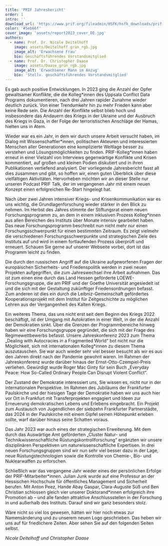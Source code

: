 ```yaml
---
title: 'PRIF Jahresbericht'
order: 1
intro: ''
download_url: 'https://www.prif.org/fileadmin/HSFK/hsfk_downloads/prif-jahresbericht_2023_download.pdf'
color: '#5eb66f'
cover_image: 'assets/report2023_cover_DE.jpg'
authors:
  - name: Prof. Dr. Nicole Deitelhoff
    image: assets/Deitelhoff grün_rgb.jpg
    image_alt: 'Erwachsene Frau'
    bio: Geschäftsführendes Vorstandsmitglied
  - name: Prof. Dr. Christopher Daase
    image: assets/Daase_grün_rgb.jpg
    image_alt: 'Erwachsener Mann im Anzug'
    bio: 'Stellv. geschäftsführendes Vorstandsmitglied'
---
```


<Leadin> Es gab auch</Leadin> positive Entwicklungen. In 2023 ging die Anzahl der Opfer gewaltsamer Konflikte, die die Kolleg\*innen des Uppsala Conflict Data Programs dokumentieren, nach drei Jahren rapider Zunahme wieder deutlich zurück. Von einer Trendumkehr hin zu mehr Frieden kann aber keine Rede sein. Die Anzahl der Konflikte selbst blieb hoch und insbesondere das Andauern des Kriegs in der Ukraine und der Ausbruch des Kriegs in Gaza, in der Folge der terroristischen Anschläge der Hamas, hielten uns in Atem.

Wieder war es ein Jahr, in dem wir durch unsere Arbeit versucht haben, im Dialog mit Wissenschaftler\*innen, politischen Akteuren und interessierten Menschen aller Generationen eine komplizierte Weltlage besser zu verstehen und Lösungsmöglichkeiten zu finden. PRIF-Kolleg\*innen haben erneut in einer Vielzahl von Interviews gegenwärtige Konflikte und Krisen kommentiert, auf großen und kleinen Podien diskutiert und in ihren Publikationen vertiefend analysiert. Der vorliegende Jahresbericht fasst all dies zusammen und gibt, so hoffen wir, einen guten Überblick über diese vielfältigen Aktivitäten. Hervorheben möchten wir an dieser Stelle nur unseren Podcast PRIF Talk, der im vergangenen Jahr mit einem neuen Konzept einen erfolgreichen Re-Start hingelegt hat.

Nach über zwei Jahren intensiver Kriegs- und Krisenkommunikation war es uns wichtig, die Grundlagenforschung wieder stärker in den Blick zu nehmen. Im Herbst des Jahres stimmte der Stiftungsrat einem neuen Forschungsprogramm zu, an dem in einem inklusiven Prozess Kolleg\*innen aus allen Bereichen des Instituts über Monate intensiv gearbeitet haben. Das neue Forschungsprogramm beschreibt nun nicht mehr nur einen Forschungsschwerpunkt für einen bestimmten Zeitraum. Es zeigt vielmehr die verschiedenen Forschungsschwerpunkte und strategischen Ziele des Instituts auf und wird in einem fortlaufenden Prozess überprüft und erneuert. Schauen Sie gerne auf unserer Webseite vorbei, dort ist das Programm leicht zu finden.

Die durch den russischen Angriff auf die Ukraine aufgeworfenen Fragen der europäischen Sicherheits- und Friedenspolitik werden in zwei neuen Projekten aufgegriffen, die zum Jahreswechsel ihre Arbeit aufnahmen. Das ist zum einen eine durch das Land Hessen geförderte LOEWE-Forschungsgruppe, die am PRIF und der Goethe Universität angesiedelt ist und die sich mit der Gestaltung zukünftiger Friedensordnungen befasst. Zum anderen ist dies ein durch die Leibniz-Gemeinschaft gefördertes Kooperationsprojekt mit dem Institut für Zeitgeschichte zu möglichen Lehren aus der Vergangenheit des Kalten Kriegs.

Ein weiteres Thema, das uns nicht erst seit dem Beginn des Kriegs 2022 beschäftigt, ist der Umgang mit Autokratien in einer Welt, in der die Anzahl der Demokratien sinkt. Über die Grenzen der Programmbereiche hinweg haben wir eine Forschungsgruppe gegründet, die sich mit der Frage des Regimewettbewerbs befasst. Unsere Jahreskonferenz 2023 zum Thema „Dealing with Autocracies in a Fragmented World“ bot nicht nur die Möglichkeit, sich mit internationalen Kolleg\*innen zu diesem Thema auszutauschen. Sie war auch wieder sehr viel besser besucht als wir es aus den Jahren direkt nach der Pandemie gewohnt waren. Im Rahmen der Jahreskonferenz wurde darüber hinaus der Ernst-Otto-Czempiel-Preis verliehen. Gewürdigt wurde Roger Mac Ginty für sein Buch „Everyday Peace: How So-Called Ordinary People Can Disrupt Violent Conflict“.

Der Zustand der Demokratie interessiert uns, Sie wissen es, nicht nur in der internationalen Perspektive. Im Rahmen des Jubiläums der Frankfurter Paulskirche und der hiesigen Tage der Demokratie haben wir uns auch hier vor Ort in Frankfurt mit Transferprojekten engagiert und Ideen zur Erneuerung demokratischen Lebens und Erlebens eingebracht. Ein Projekt zum Austausch von Jugendlichen der siebzehn Frankfurter Partnerstädte, das 2024 in der Paulskirche mit einem Gipfel seinen Höhepunkt erleben sollte, warf darüber hinaus seine Schatten voraus.

Das Jahr 2023 war auch eines der strategischen Erweiterung. Mit dem durch das Auswärtige Amt geförderten „Cluster Natur- und Technikwissenschaftliche Rüstungskontrollforschung“ ergänzten wir unsere disziplinären Perspektiven um naturwissenschaftliche Expertisen. In drei neuen Forschungsgruppen sind wir nun sehr viel besser dazu in der Lage, neue Rüstungstechnologien sowie die Kontrolle von Chemie-, Bio- und Nuklearwaffen zu erforschen.

Schließlich war das vergangene Jahr wieder eines der persönlichen Erfolge der PRIF-Mitarbeiter\*innen. Julian Junk wurde auf eine Professur an der Hessischen Hochschule für öffentliches Management und Sicherheit berufen. Mit Anton Peez, Hande Abay Gaspar, Clara-Auguste Süß und Ben Christian schlossen gleich vier unserer Doktorand\*innen erfolgreich ihre Promotion ab – und alle fanden attraktive Anschlussstellen in der Forschung in und außerhalb des Instituts. Darauf sind wir ganz besonders stolz. 

Wäre nicht so viel los gewesen, hätten wir hier noch etwas zur Namensänderung und zu unserem neuen Logo geschrieben. Das heben wir uns auf für friedlichere Zeiten. Aber sehen Sie auf den folgenden Seiten selbst.

*Nicole Deitelhoff und Christopher Daase*


